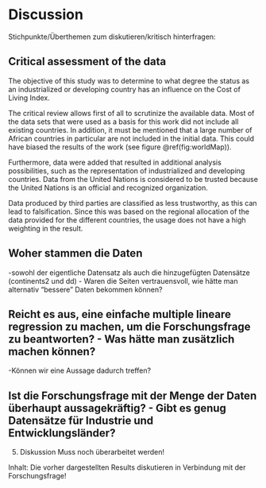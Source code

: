 # Discussion

Stichpunkte/Überthemen zum diskutieren/kritisch hinterfragen:

## Critical assessment of the data

The objective of this study was to determine to what degree the status as an industrialized or developing country has an influence on the Cost of Living Index.

The critical review allows first of all to scrutinize the available data. Most of the data sets that were used as a basis for this work did not include all existing countries. In addition, it must be mentioned that a large number of African countries in particular are not included in the initial data. This could have biased the results of the work (see figure \@ref(fig:worldMap)).

Furthermore, data were added that resulted in additional analysis possibilities, such as the representation of industrialized and developing countries. Data from the United Nations is considered to be trusted because the United Nations is an official and recognized organization. 

Data produced by third parties are classified as less trustworthy, as this can lead to falsification. Since this was based on the regional allocation of the data provided for the different countries, the usage does not have a high weighting in the result. 


## Woher stammen die Daten
-sowohl der eigentliche Datensatz als auch die hinzugefügten Datensätze (continents2 und dd) - Waren die Seiten vertrauensvoll, wie hätte man alternativ "bessere" Daten bekommen können?

## Reicht es aus, eine einfache multiple lineare regression zu machen, um die Forschungsfrage zu beantworten? - Was hätte man zusätzlich machen können?
-Können wir eine Aussage dadurch treffen?

## Ist die Forschungsfrage mit der Menge der Daten überhaupt aussagekräftig? - Gibt es genug Datensätze für Industrie und Entwicklungsländer?

5. Diskussion
Muss noch überarbeitet werden!

Inhalt:
Die vorher dargestellten Results diskutieren in Verbindung mit der Forschungsfrage!